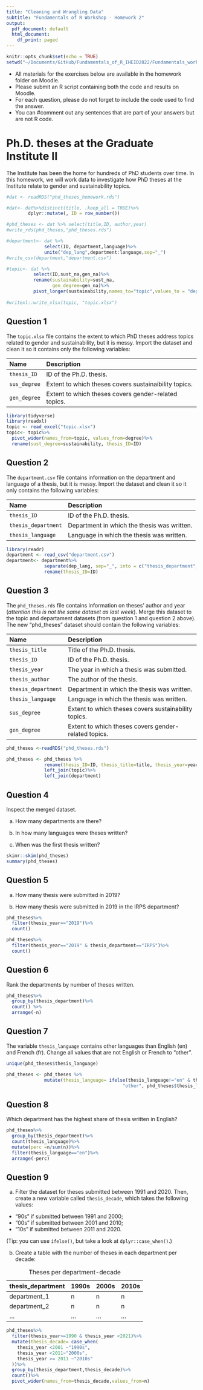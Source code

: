 ```yaml
---
title: "Cleaning and Wrangling Data"
subtitle: "Fundamentals of R Workshop - Homework 2"
output:
  pdf_document: default
  html_document:
    df_print: paged
---
```


```r
knitr::opts_chunk$set(echo = TRUE)
setwd("~/Documents/GitHub/Fundamentals_of_R_IHEID2022/Fundamentals_workshop_2023/Lecture_3_homework")
```

-   All materials for the exercises below are available in the homework folder on Moodle.
-   Please submit an R script containing both the code and results on Moodle.
-   For each question, please do not forget to include the code used to find the answer.
-   You can #comment out any sentences that are part of your answers but are not R code.

# Ph.D. theses at the Graduate Institute II

The Institute has been the home for hundreds of PhD students over time. In this homework, we will work data to investigate how PhD theses at the Institute relate to gender and sustainability topics.

```r
#dat <- readRDS("phd_theses_homework.rds")

#dat<- dat%>%distinct(title, .keep_all = TRUE)%>%
        dplyr::mutate(, ID = row_number())

#phd_theses <- dat %>% select(title,ID, author,year)
#write_rds(phd_theses,"phd_theses.rds")

#department<- dat %>% 
              select(ID, department,language)%>%
              unite("dep_lang",department:language,sep="_")
#write_csv(department,"department.csv")

#topic<- dat %>%
          select(ID,sust_na,gen_na)%>%
          rename(sustainability=sust_na,
                 gen_degree=gen_na)%>%
          pivot_longer(sustainability,names_to="topic",values_to = "degree")
          
#writexl::write_xlsx(topic, "topic.xlsx")
```

## Question 1

The `topic.xlsx` file contains the extent to which PhD theses address topics related to gender and sustainability, but it is messy. Import the dataset and clean it so it contains only the following variables:

| Name         | Description                                           |
|:-------------|:------------------------------------------------------|
| `thesis_ID`  | ID of the Ph.D. thesis.                               |
| `sus_degree` | Extent to which theses covers sustainaibility topics. |
| `gen_degree` | Extent to which theses covers gender-related topics.  |

```r
library(tidyverse)
library(readxl)
topic <- read_excel("topic.xlsx")
topic<- topic%>%
  pivot_wider(names_from=topic, values_from=degree)%>%
  rename(sust_degree=sustainability, thesis_ID=ID)
```

## Question 2

The `department.csv` file contains information on the department and language of a thesis, but it is messy. Import the dataset and clean it so it only contains the following variables:

| Name                | Description                                 |
|:--------------------|:--------------------------------------------|
| `thesis_ID`         | ID of the Ph.D. thesis.                     |
| `thesis_department` | Department in which the thesis was written. |
| `thesis_language`   | Language in which the thesis was written.   |

```r
library(readr)
department <- read_csv("department.csv")
department<- department%>%
              separate(dep_lang, sep="_", into = c("thesis_department", "thesis_language"))%>%
              rename(thesis_ID=ID)
```

## Question 3

The `phd_theses.rds` file contains information on theses' author and year (*attention this is not the same dataset as last week*). Merge this dataset to the topic and departament datasets (from question 1 and question 2 above). The new "phd_theses" dataset should contain the following variables:

| Name                | Description                                          |
|:--------------------|:--------------------------------------------------|
| `thesis_title`      | Title of the Ph.D. thesis.                           |
| `thesis_ID`         | ID of the Ph.D. thesis.                              |
| `thesis_year`       | The year in which a thesis was submitted.            |
| `thesis_author`     | The author of the thesis.                            |
| `thesis_department` | Department in which the thesis was written.          |
| `thesis_language`   | Language in which the thesis was written.            |
| `sus_degree`        | Extent to which theses covers sustainability topics. |
| `gen_degree`        | Extent to which theses covers gender-related topics. |

```r
phd_theses <-readRDS("phd_theses.rds")

phd_theses <- phd_theses %>%
              rename(thesis_ID=ID, thesis_title=title, thesis_year=year, thesis_author=author)%>%
              left_join(topic)%>%
              left_join(department)
```

## Question 4

Inspect the merged dataset.

a) How many departments are there?

b) In how many languages were theses written?

c) When was the first thesis written?

```r
skimr::skim(phd_theses)
summary(phd_theses)
```

## Question 5

a) How many thesis were submitted in 2019?

b) How many thesis were submitted in 2019 in the IRPS department?

```r
phd_theses%>%
  filter(thesis_year=="2019")%>%
  count()

phd_theses%>%
  filter(thesis_year=="2019" & thesis_department=="IRPS")%>%
  count()

```

## Question 6

Rank the departments by number of theses written.

```r
phd_theses%>%
  group_by(thesis_department)%>%
  count() %>% 
  arrange(-n)
```

## Question 7

The variable `thesis_language` contains other languages than English (en) and French (fr). Change all values that are not English or French to "other".

```r
unique(phd_theses$thesis_language)

phd_theses <- phd_theses %>%
              mutate(thesis_language= ifelse(thesis_language!="en" & thesis_language!="fr",
                                           "other", phd_theses$thesis_language))
```

## Question 8

Which department has the highest share of thesis written in English?

```r
phd_theses%>%
  group_by(thesis_department)%>%
  count(thesis_language)%>%
  mutate(perc =n/sum(n))%>%
  filter(thesis_language=="en")%>%
  arrange(-perc)
```

## Question 9

a) Filter the dataset for theses submitted between 1991 and 2020. Then, create a new variable called `thesis_decade`, which takes the following values:

-   "90s" if submitted between 1991 and 2000;
-   "00s" if submitted between 2001 and 2010;
-   "10s" if submitted between 2011 and 2020.

(Tip: you can use `ifelse()`, but take a look at `dplyr::case_when()`.)

b) Create a table with the number of theses in each department per decade:

| thesis_department | 1990s | 2000s | 2010s |
|-------------------|-------|-------|-------|
| department_1      | n     | n     | n     |
| department_2      | n     | n     | n     |
| ...               | ...   | ...   | ...   |

: Theses per department-decade

```r
phd_theses%>%
  filter(thesis_year>=1990 & thesis_year <2021)%>%
  mutate(thesis_decade= case_when(
    thesis_year <2001 ~"1990s",
    thesis_year <2011~"2000s",
    thesis_year >= 2011 ~"2010s"
  ))%>%
  group_by(thesis_department,thesis_decade)%>%
  count()%>%
  pivot_wider(names_from=thesis_decade,values_from=n)
```
